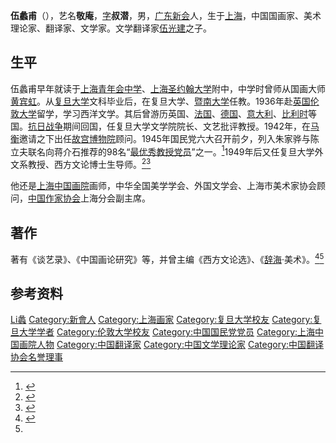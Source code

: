 '''伍蠡甫'''（{{bd|1900年|9月|1992年|10月|catIdx=Wu伍}}），艺名'''敬庵'''，[[表字|字]]'''叔潜'''，男，[[广东|广东]][[新会|新会]]人，生于[[上海|上海]]，中国国画家、美术理论家、翻译家、文学家。文学翻译家[[伍光建|伍光建]]之子。

== 生平 ==
伍蠡甫早年就读于[[上海青年会中学|上海青年会中学]]、[[上海圣约翰大学|上海圣约翰大学]]附中，中学时曾师从国画大师[[黄宾虹|黄宾虹]]。从[[复旦大学|复旦大学]]文科毕业后，在复旦大学、[[暨南大学|暨南大学]]任教。1936年赴[[英国|英国]][[伦敦大学|伦敦大学]]留学，学习西洋文学。其后曾游历英国、[[法国|法国]]、[[德国|德国]]、[[意大利|意大利]]、[[比利时|比利时]]等国。[[抗日战争|抗日战争]]期间回国，任复旦大学文学院院长、文艺批评教授。1942年，在[[马衡|马衡]]邀请之下出任[[故宫博物院|故宫博物院]]顾问。1945年国民党六大召开前夕，列入朱家骅与陈立夫联名向蒋介石推荐的98名“[[最优秀教授党员|最优秀教授党员]]”之一。<ref>{{Cite web|title=45年国民党“最优秀教授党员”：华罗庚陈寅恪冯友兰|url=http://news.ifeng.com/history/zhongguojindaishi/detail_2013_04/16/24258575_0.shtml|accessdate=|work=|archive-date=2018-04-25|archive-url=https://web.archive.org/web/20180425114530/http://news.ifeng.com/history/zhongguojindaishi/detail_2013_04/16/24258575_0.shtml|dead-url=no}}</ref>1949年后又任复旦大学外文系教授、西方文论博士生导师。<ref>{{cite book|title=《名人的往事与人脉》|author=赵朕|chapter=伦敦大学的校友——伍光建与伍蠡甫}}</ref><ref name="wlf">{{cite web|url=http://www.shtong.gov.cn/newsite/node2/node2245/node72149/node72163/node72261/node72264/userobject1ai78184.html|title=《上海文化艺术志》 - 伍蠡甫（1900～1992）|publisher=上海市地方志|accessdate=2019-04-20|archive-date=2019-04-20|archive-url=https://web.archive.org/web/20190420072208/http://www.shtong.gov.cn/newsite/node2/node2245/node72149/node72163/node72261/node72264/userobject1ai78184.html|dead-url=no}}</ref>

他还是[[上海中国画院|上海中国画院]]画师，中华全国美学学会、外国文学会、上海市美术家协会顾问，[[中国作家协会|中国作家协会]]上海分会副主席。

==著作==
著有《谈艺录》、《中国画论研究》等，并曾主编《西方文论选》、《[[辞海|辞海]]·美术》。<ref>{{cite book|title=《辛亥以来人物年里录》|author=邵延淼|publisher=江苏教育出版社}}</ref><ref name="wlf" />

== 参考资料 ==
{{reflist}}

{{Navboxes 
| title  = 伍蠡甫在[[中国翻译协会|中国翻译协会]]的职务
| list1  =
{{中国翻译工作者协会第二届理事会}}
{{中国翻译工作者协会第三届理事会}}
}}

{{Authority control}}
{{DEFAULTSORT:Wu伍}}
[[Category:伍姓|Li蠡]]
[[Category:新會人|Category:新會人]]
[[Category:上海画家|Category:上海画家]]
[[Category:复旦大学校友|Category:复旦大学校友]]
[[Category:复旦大学学者|Category:复旦大学学者]]
[[Category:伦敦大学校友|Category:伦敦大学校友]]
[[Category:中国国民党党员|Category:中国国民党党员]]
[[Category:上海中国画院人物|Category:上海中国画院人物]]
[[Category:中国翻译家|Category:中国翻译家]]
[[Category:中国文学理论家|Category:中国文学理论家]]
[[Category:中国翻译协会名誉理事|Category:中国翻译协会名誉理事]]